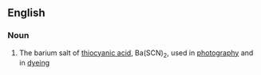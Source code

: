 ==English==

===Noun===
{{en-noun|sg=[[barium]] [[thiocyanate]]|-}}

#{{inorganic compound}} The barium salt of [[thiocyanic acid]], Ba(SCN)<sub>2</sub>, used in [[photography]] and in [[dyeing]]